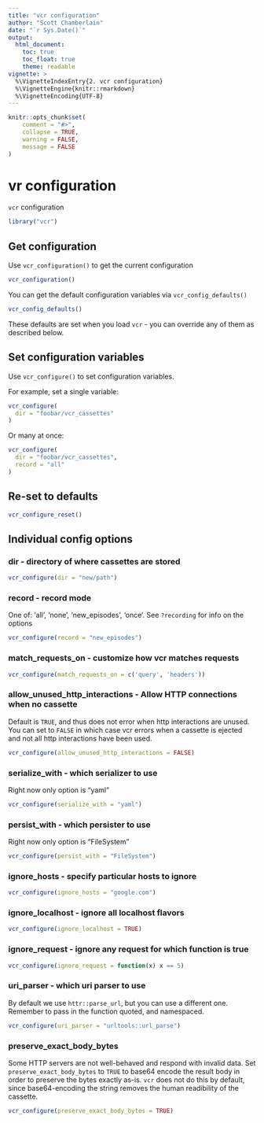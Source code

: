 ```yaml
---
title: "vcr configuration"
author: "Scott Chamberlain"
date: "`r Sys.Date()`"
output:
  html_document:
    toc: true
    toc_float: true
    theme: readable
vignette: >
  %\VignetteIndexEntry{2. vcr configuration}
  %\VignetteEngine{knitr::rmarkdown}
  %\VignetteEncoding{UTF-8}
---
```


```r
knitr::opts_chunk$set(
	comment = "#>",
	collapse = TRUE,
	warning = FALSE,
	message = FALSE
)
```

vr configuration
================

`vcr` configuration

```r
library("vcr")
```

## Get configuration

Use `vcr_configuration()` to get the current configuration

```r
vcr_configuration()
```

You can get the default configuration variables via `vcr_config_defaults()`

```r
vcr_config_defaults()
```

These defaults are set when you load `vcr` - you can override any of them as described below.

## Set configuration variables

Use `vcr_configure()` to set configuration variables.

For example, set a single variable:

```r
vcr_configure(
  dir = "foobar/vcr_cassettes"
)
```

Or many at once:

```r
vcr_configure(
  dir = "foobar/vcr_cassettes",
  record = "all"
)
```

## Re-set to defaults

```r
vcr_configure_reset()
```

## Individual config options

### dir - directory of where cassettes are stored

```r
vcr_configure(dir = "new/path")
```

### record - record mode

One of: 'all', 'none', 'new_episodes', 'once'. See `?recording` for info on the options

```r
vcr_configure(record = "new_episodes")
```

### match_requests_on - customize how vcr matches requests

```r
vcr_configure(match_requests_on = c('query', 'headers'))
```

### allow_unused_http_interactions - Allow HTTP connections when no cassette

Default is `TRUE`, and thus does not error when http interactions are unused. You 
can set to `FALSE` in which case vcr errors when a cassette is ejected and 
not all http interactions have been used.

```r
vcr_configure(allow_unused_http_interactions = FALSE)
```

### serialize_with - which serializer to use

Right now only option is "yaml"

```r
vcr_configure(serialize_with = "yaml")
```

### persist_with - which persister to use

Right now only option is "FileSystem"

```r
vcr_configure(persist_with = "FileSystem")
```

### ignore_hosts - specify particular hosts to ignore

```r
vcr_configure(ignore_hosts = "google.com")
```

### ignore_localhost - ignore all localhost flavors

```r
vcr_configure(ignore_localhost = TRUE)
```

### ignore_request - ignore any request for which function is true

```r
vcr_configure(ignore_request = function(x) x == 5)
```

### uri_parser - which uri parser to use

By default we use `httr::parse_url`, but you can use a different one. Remember 
to pass in the function quoted, and namespaced.

```r
vcr_configure(uri_parser = "urltools::url_parse")
```

### preserve_exact_body_bytes

Some HTTP servers are not well-behaved and respond with invalid data. Set 
`preserve_exact_body_bytes` to `TRUE` to base64 encode the result body in 
order to preserve the bytes exactly as-is. `vcr` does not do this by
default, since base64-encoding the string removes the human readibility 
of the cassette.

```r
vcr_configure(preserve_exact_body_bytes = TRUE)
```
